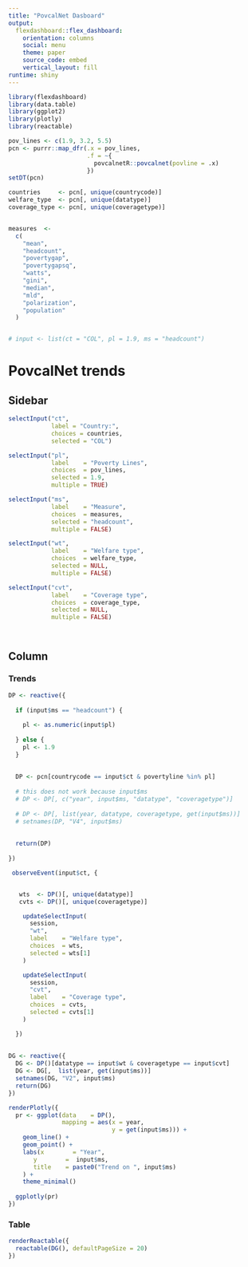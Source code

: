 ```yaml
---
title: "PovcalNet Dasboard"
output: 
  flexdashboard::flex_dashboard:
    orientation: columns
    social: menu
    theme: paper
    source_code: embed
    vertical_layout: fill
runtime: shiny
---
```


```r
library(flexdashboard)
library(data.table)
library(ggplot2)
library(plotly)
library(reactable)

pov_lines <- c(1.9, 3.2, 5.5)
pcn <- purrr::map_dfr(.x = pov_lines, 
                      .f = ~{
                        povcalnetR::povcalnet(povline = .x)
                      })   
setDT(pcn)

countries     <- pcn[, unique(countrycode)]
welfare_type  <- pcn[, unique(datatype)]
coverage_type <- pcn[, unique(coveragetype)]


measures  <-
  c(
    "mean",
    "headcount",
    "povertygap",
    "povertygapsq",
    "watts",
    "gini",
    "median",
    "mld",
    "polarization",
    "population"
  ) 


# input <- list(ct = "COL", pl = 1.9, ms = "headcount")

```



PovcalNet trends
===========================================================

Sidebar {.sidebar data-width=350}
-----------------------------------------------------------------------

```r
selectInput("ct", 
            label = "Country:",
            choices = countries,
            selected = "COL")

selectInput("pl", 
            label    = "Poverty Lines",
            choices  = pov_lines, 
            selected = 1.9, 
            multiple = TRUE)

selectInput("ms", 
            label    = "Measure",
            choices  = measures, 
            selected = "headcount", 
            multiple = FALSE)

selectInput("wt", 
            label    = "Welfare type",
            choices  = welfare_type, 
            selected = NULL, 
            multiple = FALSE)

selectInput("cvt", 
            label    = "Coverage type",
            choices  = coverage_type, 
            selected = NULL, 
            multiple = FALSE)




```


Column {data-width=900 .tabset .tabset-fade}
-----------------------------------------------------------------------
### Trends

```r
DP <- reactive({
  
  if (input$ms == "headcount") {
    
    pl <- as.numeric(input$pl)
    
  } else {
    pl <- 1.9
  }
  
  
  DP <- pcn[countrycode == input$ct & povertyline %in% pl]
  
  # this does not work because input$ms
  # DP <- DP[, c("year", input$ms, "datatype", "coveragetype")]
  
  # DP <- DP[, list(year, datatype, coveragetype, get(input$ms))]
  # setnames(DP, "V4", input$ms)
  
  
  return(DP)
  
})

 observeEvent(input$ct, {


   wts  <- DP()[, unique(datatype)]
   cvts <- DP()[, unique(coveragetype)]

    updateSelectInput(
      session,
      "wt",
      label    = "Welfare type",
      choices  = wts,
      selected = wts[1]
    )

    updateSelectInput(
      session,
      "cvt",
      label    = "Coverage type",
      choices  = cvts,
      selected = cvts[1]
    )

  })
 
 
DG <- reactive({
  DG <- DP()[datatype == input$wt & coveragetype == input$cvt]
  DG <- DG[,  list(year, get(input$ms))]
  setnames(DG, "V2", input$ms)
  return(DG)
})

```


```r
renderPlotly({
  pr <- ggplot(data    = DP(), 
               mapping = aes(x = year,
                             y = get(input$ms))) +
    geom_line() +
    geom_point() +
    labs(x        = "Year",
       y        =  input$ms,
       title    = paste0("Trend on ", input$ms)
    ) +
    theme_minimal()
  
  ggplotly(pr)
})
```

### Table 

```r
renderReactable({
  reactable(DG(), defaultPageSize = 20)
})
```

